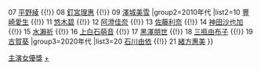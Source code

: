 {{Navbox
|name=聲優獎主演女優獎
|title=[[聲優獎|<span style="color:#dd8;">聲優獎</span>]]主演女優獎
|basestyle=background-color:#000153;color:#dd8
|listclass = hlist
|group1=2000年代
|list1=06 [[朴璐美]] {{!}} 07 [[平野綾]] {{!}} 08 [[釘宮理惠]] {{!}} 09 [[澤城美雪]]
|group2=2010年代
|list2=10 [[豐崎愛生]] {{!}} 11 [[悠木碧]] {{!}} 12 [[阿澄佳奈]] {{!}} 13 [[佐藤利奈]] {{!}} 14 [[神田沙也加]] {{!}} 15 [[水瀨祈]] {{!}} 16 [[上白石萌音]] {{!}} 17 [[黑澤朋世]] {{!}} 18 [[三瓶由布子]] {{!}} 19 [[古賀葵]]
|group3=2020年代
|list3=20 [[石川由依]] {{!}} 21 [[緒方惠美]]
}}
<noinclude>
[[Category:聲優獎模板|主演女優獎]]
[[Category:聲優獎主演女優獎得主|+]]
</noinclude>